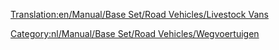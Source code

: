 [[Translation:en/Manual/Base Set/Road Vehicles/Livestock Vans]]

{{nl/Manual/Base Set/Road Vehicles/Wegvoertuig|name     = Talbott veewagen
  |img      = en/Archive/Old 32bpp/Talbott Livestock Van.png
  |price    = £4.305 (€8.610) 
  |speed    = 30 mph (48 km/h)
  |annual   = £421 (€842)
  |designed = 1935
  |life     = 15
  |capacity = 14 stuks vee
}}
{{nl/Manual/Base Set/Road Vehicles/Wegvoertuig|name     = Uhl veewagen
  |img      = en/Archive/Old 32bpp/Uhl Livestock Van.png
  |price    = £5.330 (€10.660)  
  |speed    = 55 mph (88 km/h)
  |annual   = £787 (€1.574)
  |designed = 1980
  |life     = 15
  |capacity = 16 stuks vee
}}
{{nl/Manual/Base Set/Road Vehicles/Wegvoertuig|name     = Foster veewagen
  |img      = en/Archive/Old 32bpp/Foster Livestock Van.png
  |price    = £5.740 (€11.480) 
  |speed    = 70 mph (112 km/h)
  |annual   = £1.125 (€2.250)
  |designed = 2022
  |life     = 15
  |capacity = 18 stuks vee
}}

[[Category:nl/Manual/Base Set/Road Vehicles/Wegvoertuigen]]